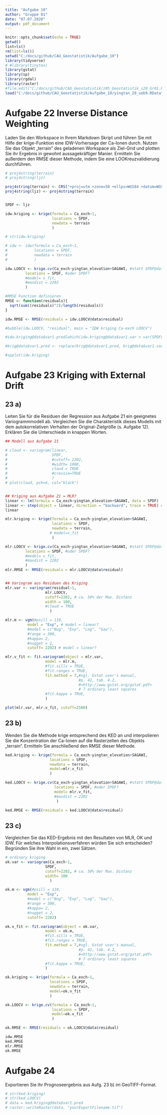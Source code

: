 ```yaml
---
title: "Aufgabe 10"
author: "Gruppe 01"
date: "07.07.2020"
output: pdf_document
---
```


```r
knitr::opts_chunk$set(echo = TRUE)
getwd()
list=ls()
rm(list=ls())
setwd("C:/docs/github/CAU_Geostatistik/Aufgabe_10")
library(tidyverse)
# #library(tinytex)
library(gstat)
library(sp)
library(rgdal)
library(raster)
#file.edit("C:/docs/github/CAU_Geostatistik/z05_Geostatistik_s20_Gr01.Rmd")
load("C:/docs/github/CAU_Geostatistik/Aufgabe_10/yingtan_20_ueb9.RData")
```

# Aufgabe 22 Inverse Distance Weighting 

Laden Sie den Workspace in Ihrem Markdown Skript und führen Sie mit Hilfe der krige-Funktion eine IDW-Vorhersage der Ca-Ionen durch.
Nutzen Sie das Objekt „terrain“ des geladenen Workspace als Ziel-Grid und plotten Sie ihr Ergebnis in gewohnt aussagekräftiger Manier.
Ermitteln Sie außerdem den RMSE dieser Methode, indem Sie eine LOOKreuzvalidierung durchführen.

```r
# proj4string(terrain)
# proj4string(ljz)

proj4string(terrain) <- CRS("+proj=utm +zone=50 +ellps=WGS84 +datum=WGS84")
proj4string(ljz) <- proj4string(terrain)


SPDF <- ljz

idw.kriging <- krige(formula = Ca_exch~1, 
                     locations = SPDF,
                     newdata = terrain
                     )

# str(idw.kriging)

# idw <- idw(formula = Ca_exch~1,
#            locations = SPDF,
#            newdata = terrain
#            )

idw.LOOCV <- krige.cv(Ca_exch~yingtan_elevation+SAGAWI, #statt SPDF@data$Ca_exch~1
         locations = SPDF, #oder SPDF?
         #model= v_fit,
         #maxdist = 2202
         )

#RMSE Function definieren
RMSE <- function(residuals){
  sqrt(sum((residuals)^2)/length(residuals))
}

idw.RMSE <- RMSE(residuals = idw.LOOCV@data$residual)

#bubble(idw.LOOCV, "residual", main = "IDW kriging Ca-exch LOOCV")

#idw.kriging@data$var1.pred[which(idw.kriging@data$var1.var > var(SPDF$Ca_exch) )] <- NA

#krig@data$var1.pred <- replace(krig@data$var1.pred, krig@data$var1.var > var(SPDF$Ca_exch), NA) # Alternative NoData Umsetzung

#spplot(idw.kriging)

```


# Aufgabe 23 Kriging with External Drift

## 23 a)
Leiten Sie für die Residuen der Regression aus Aufgabe 21 ein geeignetes
Variogrammmodell ab. Vergleichen Sie die Charakteristik dieses Modells
mit dem autokorrelativen Verhalten der Original-Zielgröße (s. Aufgabe 12).
Erklären Sie die Unterschiede in knappen Worten. 

```r
## Modell aus Aufgabe 21

# cloud <- variogram(linear,
#                    SPDF, 
#                    #cutoff= 2202, 
#                    #width= 1000, 
#                    cloud = TRUE
#                    #cressie=TRUE
#                    )
# plot(cloud, pch=4, col="black")


## Kriging aus Aufgabe 21 = MLR?
linear <- lm(formula = Ca_exch~yingtan_elevation+SAGAWI, data = SPDF)
linear <- step(object = linear, direction = "backward", trace = TRUE) #info printed during running
linear

mlr.kriging <- krige(formula = Ca_exch~yingtan_elevation+SAGAWI, 
                     locations = SPDF,
                     newdata = terrain,
                    # model=v_fit
                     )

mlr.LOOCV <- krige.cv(Ca_exch~yingtan_elevation+SAGAWI, #statt SPDF@data$Ca_exch~1
         locations = SPDF, #oder SPDF?
         #model= v_fit,
         #maxdist = 2202
         )
mlr.RMSE <- RMSE(residuals = mlr.LOOCV@data$residual)


## Variogram aus Residuen des Kriging
mlr.var <- variogram(residual~1, 
                  mlr.LOOCV,
                  cutoff=2202, # ca. 50% der Max. Distanz
                  width = 100,
                  #cloud = TRUE
                    )

mlr.m <- vgm(#psill = 110,
          model = "Exp", # model = linear?
          #model = c("Nug", "Exp", "Log", "Gau"),
          #range = 300,
          #kappa= 2,
          #nugget = 2,
          cutoff= 2202) # model = linear?

mlr.v_fit <- fit.variogram(object = mlr.var,
                  model = mlr.m,
                  #fit.sills = TRUE,
                  #fit.ranges = TRUE,
                  fit.method = 7,#vgl. Gstat user's manual,
                                 #p. 42, tab. 4.2,
                                 #<http://www.gstat.org/gstat.pdf>
                                 # 7 ordinary least squares
                  #fit.kappa = TRUE,
                  )

plot(mlr.var, mlr.v_fit, cutoff=2500)

```


## 23 b)
Wenden Sie die Methode krige entsprechend des KED an und interpolieren Sie die Konzentration der Ca-Ionen auf die Rasterzellen des Objekts „terrain“. Ermitteln Sie anschließend den RMSE dieser Methode.

```r
ked.kriging <- krige(formula = Ca_exch~yingtan_elevation+SAGAWI, 
                    locations = SPDF,
                    newdata = terrain,
                    model=mlr.v_fit
                    )

ked.LOOCV <- krige.cv(Ca_exch~yingtan_elevation+SAGAWI, #statt SPDF@data$Ca_exch~1
                      locations = SPDF, #oder SPDF?
                      model= mlr.v_fit,
                      #maxdist = 2202
                       )

ked.RMSE <- RMSE(residuals = ked.LOOCV@data$residual)
```


## 23 c)
Vergleichen Sie das KED-Ergebnis mit den Resultaten von MLR, OK und IDW. Für welches Interpolationsverfahren würden Sie sich entscheiden? Begründen Sie ihre Wahl in ein, zwei Sätzen.

```r
# ordinary kriging
ok.var <- variogram(Ca_exch~1, 
                  SPDF, 
                  cutoff=2202, # ca. 50% der Max. Distanz
                  width= 100 
                    )

ok.m <- vgm(#psill = 110,
          model = "Exp",
          #model = c("Nug", "Exp", "Log", "Gau"),
          #range = 300,
          #kappa= 2,
          #nugget = 2, 
          cutoff= 2202)

ok.v_fit <- fit.variogram(object = ok.var,
                  model = ok.m,
                  #fit.sills = TRUE,
                  #fit.ranges = TRUE,
                  fit.method = 7,#vgl. Gstat user's manual, 
                                 #p. 42, tab. 4.2,
                                 #<http://www.gstat.org/gstat.pdf>
                                 # 7 ordinary least squares
                  #fit.kappa = TRUE,
                  )

ok.kriging <- krige(formula = Ca_exch~1, 
                    locations = SPDF,
                    newdata = terrain,
                    model=ok.v_fit
                    )

ok.LOOCV <- krige.cv(formula = Ca_exch~1, 
                     locations = SPDF,
                     model=ok.v_fit
                     )

ok.RMSE <- RMSE(residuals = ok.LOOCV@data$residual)

```


```r
idw.RMSE
ked.RMSE
mlr.RMSE
ok.RMSE
```


# Aufgabe 24
Exportieren Sie ihr Prognoseergebnis aus Aufg. 23 b) im GeoTIFF-Format. 

```r
# str(ked.kriging)
# str(ked.LOOCV)
# data = ked.kriging@data$var1.pred
# raster::writeRaster(data, "yourExportFilename.tif")
```

